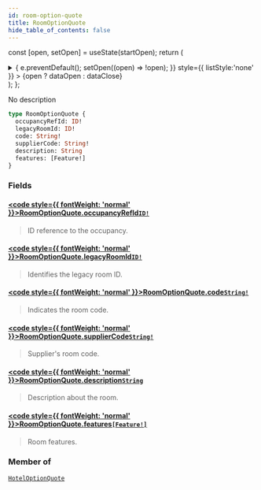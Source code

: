 ```yaml
---
id: room-option-quote
title: RoomOptionQuote
hide_table_of_contents: false
---
```






const [open, setOpen] = useState(startOpen);
return (
<details {...(open ? { open: true } : {})} className="details" style={{ border:'none', boxShadow:'none', background:'var(--ifm-background-color)' }}>
<summary
onClick={(e) => {
e.preventDefault();
setOpen((open) => !open);
}}
style={{ listStyle:'none' }} >
{open ? dataOpen : dataClose}
</summary>
{open && children}
</details>
);
};

No description

```graphql
type RoomOptionQuote {
  occupancyRefId: ID!
  legacyRoomId: ID!
  code: String!
  supplierCode: String!
  description: String
  features: [Feature!]
}
```

### Fields

#### [<code style={{ fontWeight: 'normal' }}>RoomOptionQuote.<b>occupancyRefId</b></code>](#)<Bullet />[`ID!`](/api/scalars/id) <Badge class="badge badge--secondary" text="non-null"/> <Badge class="badge badge--secondary" text="scalar"/>

> ID reference to the occupancy.

#### [<code style={{ fontWeight: 'normal' }}>RoomOptionQuote.<b>legacyRoomId</b></code>](#)<Bullet />[`ID!`](/api/scalars/id) <Badge class="badge badge--secondary" text="non-null"/> <Badge class="badge badge--secondary" text="scalar"/>

> Identifies the legacy room ID.

#### [<code style={{ fontWeight: 'normal' }}>RoomOptionQuote.<b>code</b></code>](#)<Bullet />[`String!`](/api/scalars/string) <Badge class="badge badge--secondary" text="non-null"/> <Badge class="badge badge--secondary" text="scalar"/>

> Indicates the room code.

#### [<code style={{ fontWeight: 'normal' }}>RoomOptionQuote.<b>supplierCode</b></code>](#)<Bullet />[`String!`](/api/scalars/string) <Badge class="badge badge--secondary" text="non-null"/> <Badge class="badge badge--secondary" text="scalar"/>

> Supplier's room code.

#### [<code style={{ fontWeight: 'normal' }}>RoomOptionQuote.<b>description</b></code>](#)<Bullet />[`String`](/api/scalars/string) <Badge class="badge badge--secondary" text="scalar"/>

> Description about the room.

#### [<code style={{ fontWeight: 'normal' }}>RoomOptionQuote.<b>features</b></code>](#)<Bullet />[`[Feature!]`](/api/objects/feature) <Badge class="badge badge--secondary" text="list"/> <Badge class="badge badge--secondary" text="object"/>

> Room features.

### Member of

[`HotelOptionQuote`](/api/objects/hotel-option-quote) <Badge class="badge badge--secondary" text="object"/>
